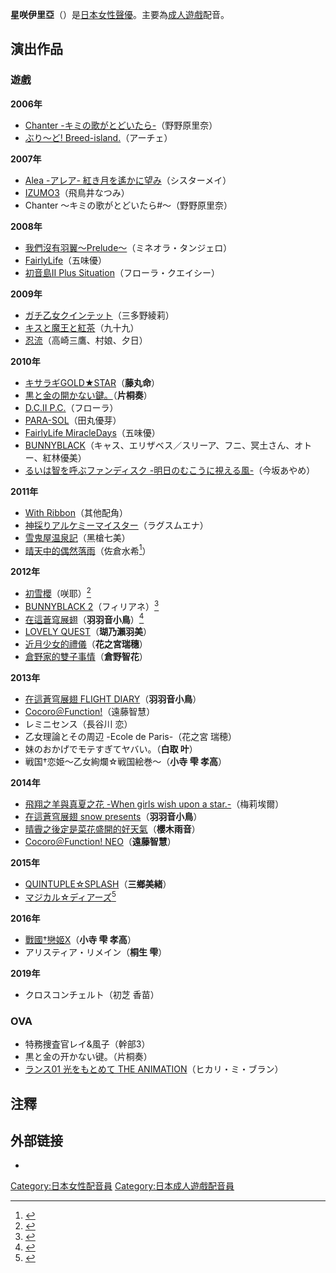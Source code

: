 {{japanese|japanese=星咲 イリア|kana=ほしざき いりあ|romaji=Hoshizaki Iria}}
'''星咲伊里亞'''（{{lang|ja|星咲イリア}}）是[[日本|日本]][[女性|女性]][[聲優|聲優]]。主要為[[成人遊戲|成人遊戲]]配音。

== 演出作品 ==
=== 遊戲 ===
'''2006年'''
* [[Chanter_-キミの歌がとどいたら-|Chanter -キミの歌がとどいたら-]]（野野原里奈）
* [[ぶり〜ど!_Breed-island.|ぶり〜ど! Breed-island.]]（アーチェ）

'''2007年'''
* [[Alea_-アレア-_紅き月を遙かに望み|Alea -アレア- 紅き月を遙かに望み]]（シスターメイ）
* [[IZUMO3|IZUMO3]]（飛鳥井なつみ）
* Chanter ～キミの歌がとどいたら#～（野野原里奈）

'''2008年'''
* [[我們沒有羽翼|我們沒有羽翼〜Prelude〜]]（ミネオラ・タンジェロ）
* [[FairlyLife|FairlyLife]]（五味優）
* [[初音島II_Plus_Situation|初音島II Plus Situation]]（フローラ・クエイシー）

'''2009年'''
* [[ガチ乙女クインテット|ガチ乙女クインテット]]（三多野綾莉）
* [[キスと魔王と紅茶|キスと魔王と紅茶]]（九十九）
* [[忍流|忍流]]（高崎三鷹、村娘、夕日）

'''2010年'''
* [[キサラギGOLD★STAR|キサラギGOLD★STAR]]（'''藤丸命'''） 
* [[黒と金の開かない鍵。|黒と金の開かない鍵。]]（'''片桐奏'''）
* [[初音島II|D.C.II P.C.]]（フローラ）
* [[PARA-SOL|PARA-SOL]]（田丸優芽）
* [[FairlyLife|FairlyLife MiracleDays]]（五味優）
* [[BUNNYBLACK|BUNNYBLACK]]（キャス、エリザベス／スリーア、フニ、冥土さん、オトー、紅林優美）
* [[るいは智を呼ぶ|るいは智を呼ぶファンディスク -明日のむこうに視える風-]]（今坂あやめ）

'''2011年'''
* [[With_Ribbon|With Ribbon]]（其他配角）
* [[神採りアルケミーマイスター|神採りアルケミーマイスター]]（ラグスムエナ）
* [[雪鬼屋温泉記|雪鬼屋温泉記]]（黑槍七美）
* [[晴天中的偶然落雨|晴天中的偶然落雨]]（佐倉水希<ref>{{Cite web|date=|url=http://www.clearrave.co.jp/product/hareten/mizuki.html|title=佐倉水希 キャラクター紹介 - 晴れときどきお天気雨 -|publisher=[[Palette|Palette]]|language=ja|accessdate=2011年12月10日|archive-date=2014年8月12日|archive-url=https://web.archive.org/web/20140812042456/http://www.clearrave.co.jp/product/hareten/mizuki.html|dead-url=no}}</ref>）

'''2012年'''
* [[初雪櫻|初雪櫻]]（咲耶）<ref>{{Cite web|date=|url=http://sagaplanets.product.co.jp/works/hatuyuki/char.htm#sy|title=はつゆきさくら|publisher=SAGA PLANETS|accessdate=2011-12-15|archive-date=2011-10-31|archive-url=https://web.archive.org/web/20111031104050/http://sagaplanets.product.co.jp/works/hatuyuki/char.htm#sy|dead-url=no}}</ref>
* [[BUNNYBLACK_2|BUNNYBLACK 2]]（フィリアネ）<ref>{{Cite web|date=|url=http://www.shchara.co.jp/04develop/bunny2/bunny2_2chara.htm|title=BUNNYBLACK ２ 公式サイト|publisher=|accessdate=2011-12-17|deadurl=yes|archiveurl=https://web.archive.org/web/20111228170915/http://shchara.co.jp/04develop/bunny2/bunny2_2chara.htm|archivedate=2011-12-28}}</ref>
* [[在這蒼穹展翅|在這蒼穹展翅]]（'''羽羽音小鳥'''）<ref>{{Cite web|date=|url=http://konosora.jp/blog/character/477/|title=ソアリング部連絡ノート|publisher=|accessdate=2012-01-27|archive-date=2012-11-14|archive-url=https://web.archive.org/web/20121114123203/http://konosora.jp/blog/character/477/|dead-url=no}}</ref>
* [[LOVELY_QUEST|LOVELY QUEST]]（'''瑚乃瀨羽美'''）
* [[近月少女的禮儀|近月少女的禮儀]]（'''花之宮瑞穗'''）
* [[倉野家的雙子事情|倉野家的雙子事情]]（'''倉野智花'''）

'''2013年'''
* [[在這蒼穹展翅|在這蒼穹展翅 FLIGHT DIARY]]（'''羽羽音小鳥'''）
* [[Cocoro＠Function!|Cocoro＠Function!]]（遠藤智慧）
* レミニセンス（長谷川 恋）
* 乙女理論とその周辺 -Ecole de Paris-（花之宮 瑞穂）
* 妹のおかげでモテすぎてヤバい。（'''白取 叶'''）
* 戦国†恋姫〜乙女絢爛☆戦国絵巻〜（'''小寺 雫 孝高'''）

'''2014年'''
* [[飛翔之羊與真夏之花_-When_girls_wish_upon_a_star.-|飛翔之羊與真夏之花 -When girls wish upon a star.-]]（梅莉埃爾）
* [[在這蒼穹展翅|在這蒼穹展翅 snow presents]]（'''羽羽音小鳥'''）
* [[晴霽之後定是菜花盛開的好天氣|晴霽之後定是菜花盛開的好天氣]]（'''櫻木雨音'''）
* [[Cocoro＠Function!_NEO|Cocoro＠Function! NEO]]（'''遠藤智慧'''）

'''2015年'''
* [[QUINTUPLE☆SPLASH|QUINTUPLE☆SPLASH]]（'''三鄉美緒'''）
* [[マジカル☆ディアーズ|マジカル☆ディアーズ]]<ref>{{Cite web|date=|url=http://www.navel-honeybell.com/magicaldears/chara15_unknown.html|title=マジカル☆ディアーズ 公式サイト|publisher=|accessdate=2015-03-18|archive-date=2016-04-12|archive-url=https://web.archive.org/web/20160412132720/http://www.navel-honeybell.com/magicaldears/chara15_unknown.html|dead-url=yes}}</ref>

'''2016年'''
* [[戰國†戀姬|戰國†戀姬X]]（'''小寺 雫 孝高'''）
* アリスティア・リメイン（'''桐生 雫'''）

'''2019年'''
* クロスコンチェルト（初芝 香苗）

=== OVA ===
* 特務捜査官レイ&風子（幹部3）
* 黒と金の开かない键。（片桐奏）
* [[蘭斯系列|ランス01 光をもとめて THE ANIMATION]]（ヒカリ・ミ・ブラン）

== 注釋 ==
{{Reflist}}

==外部链接==
* {{Twitter|hosizaki_i}}

{{DEFAULTSORT:Hoshizaki Iria}}
[[Category:日本女性配音員|Category:日本女性配音員]]
[[Category:日本成人遊戲配音員|Category:日本成人遊戲配音員]]